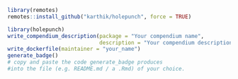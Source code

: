 ```r
library(remotes)
remotes::install_github("karthik/holepunch", force = TRUE)
```
```r
library(holepunch)
write_compendium_description(package = "Your compendium name", 
                             description = "Your compendium description")
write_dockerfile(maintainer = "your_name") 
generate_badge() 
# copy and paste the code generate_badge produces 
#into the file (e.g. README.md / a .Rmd) of your choice.
```

